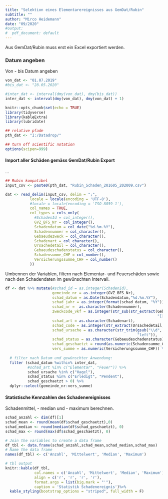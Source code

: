 ---
title: "Selektion eines Elementarereignisses aus GemDat/Rubin"
subtitle: ""
author: "Mirco Heidemann"
date: "09/2020"
#output:
#  pdf_document: default
---
Aus GemDat/Rubin muss erst ein Excel exportiert werden.

### Datum angeben
Von - bis Datum angeben
```{r}
von_dat <- "01.07.2019"
#bis_dat <- "28.05.2020"

#inter_dat <- interval(dmy(von_dat), dmy(bis_dat))
inter_dat <- interval(dmy(von_dat), dmy(von_dat) + 1)
```

```{r setup, message = FALSE, warning=FALSE}
knitr::opts_chunk$set(echo = TRUE)
library(tidyverse)
library(kableExtra)
library(lubridate)

## relative pfade
pth_dat <- "I:/Datadrop/"

## turn off scientific notation
options(scipen=999)
```

#### Import aller Schäden gemäss GemDat/Rubin Export
...
```{r}

## Rubin kompatibel
input_csv <- paste0(pth_dat, "Rubin_Schaden_201605_202009.csv")

dat <- read_delim(input_csv, delim = ";",
           locale = locale(encoding = 'UTF-8'),
           #locale = locale(encoding = 'ISO-8859-1'),
           col_names = TRUE,
           col_types = cols_only(
             #SchadenId = col_integer(),
             GVZ_BFS_Nr = col_integer(),
             Schadendatum = col_date("%d.%m.%Y"),
             Schadennummer = col_character(),
             Gebaeudezweck = col_character(),
             Schadenart = col_character(),
             Ursachedetail = col_character(),
             Gebaeudeschadenstatus = col_character(),
             Schadensumme_CHF = col_number(),
             Versicherungssumme_CHF = col_number()
           ))
```

Umbennen der Variablen, filtern nach Elementar- und Feuerschäden sowie nach den Schadendaten im gewünschten Intervall.

```{r}
df <- dat %>% mutate(#schad_id = as.integer(SchadenId),
                     gemeinde_nr = as.integer(GVZ_BFS_Nr),
                     schad_datum = as.Date(Schadendatum,"%d.%m.%Y"),
                     schad_jahr = as.integer(format(schad_datum, "%Y")),
                     schad_nr =  as.character(Schadennummer),
                     zweckcode_vkf = as.integer(str_sub(str_extract(Gebaeudezweck,
                                                                    "[[:digit:]]+"), 1, 2)),
                     schad_art = as.character(Schadenart),
                     schad_code = as.integer(str_extract(Ursachedetail, "[[:digit:]]+")),
                     schad_ursache = as.character(str_trim(gsub("\\d", "", Ursachedetail),
                                                           "left")),
                     schad_status = as.character(Gebaeudeschadenstatus),
                     schad_geschaetzt = round(as.numeric(Schadensumme_CHF)),
                     vers_summe = as.numeric(Versicherungssumme_CHF)) %>% 
  
  # filter nach Datum und gewünschter Anwendung:
  filter (schad_datum %within% inter_dat,
          #schad_art %in% c("Elementar", "Feuer")) %>%
          schad_ursache %in% c("Hagel"),
          schad_status %in% c("Erledigt", "Pendent"),
          schad_geschaetzt > 0) %>%
  dplyr::select(gemeinde_nr:vers_summe)
```


#### Statistische Kennzahlen des Schadenereignisses
Schadenmittel, - median und - maximum berechnen.

```{r}
schad_anzahl <- dim(df)[1]
schad_mean <- round(mean(df$schad_geschaetzt),0)
schad_median <- round(median(df$schad_geschaetzt), 0)
schad_max <- round(max(df$schad_geschaetzt), 0)

# Join the variables to create a data frame
df_tbl <- data.frame(schad_anzahl,schad_mean,schad_median,schad_max)
# Name the data frame
names(df_tbl) <- c('Anzahl', 'Mittelwert', 'Median', 'Maximum')

# tbl output
knitr::kable(df_tbl,
             col.names = c('Anzahl', 'Mittelwert', 'Median', 'Maximum'),
             align = c('r', 'r', 'r', 'r'),
             format.args = list(big.mark = "'"),
             caption = 'Statistik Schadenereignis')%>%
  kable_styling(bootstrap_options = "striped", full_width = F)
```


